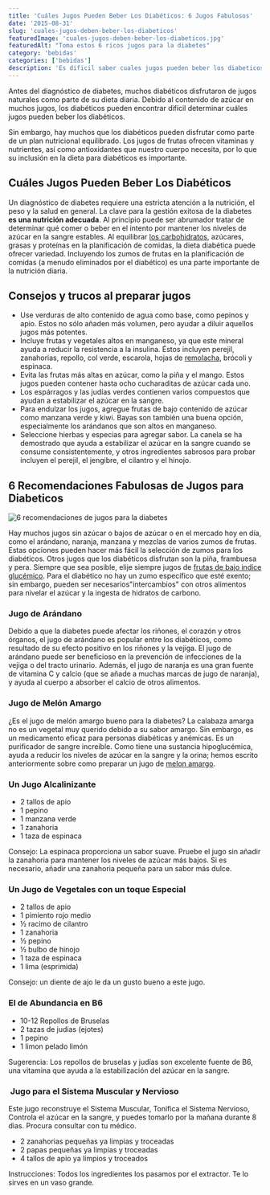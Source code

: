 ```yaml
---
title: 'Cuáles Jugos Pueden Beber Los Diabéticos: 6 Jugos Fabulosos'
date: '2015-08-31'
slug: 'cuales-jugos-deben-beber-los-diabeticos'
featuredImage: 'cuales-jugos-deben-beber-los-diabeticos.jpg'
featuredAlt: "Toma estos 6 ricos jugos para la diabetes"
category: 'bebidas'
categories: ['bebidas']
description: 'Es dificil saber cuales jugos pueden beber los diabeticos debido al alto contenido de azucar en muchos de ellos. Toma estos 6 ricos jugos para la diabetes.'
---
```


Antes del diagnóstico de diabetes, muchos diabéticos disfrutaron de jugos naturales como parte de su dieta diaria. Debido al contenido de azúcar en muchos jugos, los diabéticos pueden encontrar difícil determinar cuáles jugos pueden beber los diabéticos.

Sin embargo, hay muchos que los diabéticos pueden disfrutar como parte de un plan nutricional equilibrado. Los jugos de frutas ofrecen vitaminas y nutrientes, así como antioxidantes que nuestro cuerpo necesita, por lo que su inclusión en la dieta para diabéticos es importante.

## Cuáles Jugos Pueden Beber Los Diabéticos

Un diagnóstico de diabetes requiere una estricta atención a la nutrición, el peso y la salud en general. La clave para la gestión exitosa de la diabetes **es una nutrición adecuada**. Al principio puede ser abrumador tratar de determinar qué comer o beber en el intento por mantener los niveles de azúcar en la sangre estables. Al equilibrar [los carbohidratos](/que-son-carbohidratos/), azúcares, grasas y proteínas en la planificación de comidas, la dieta diabética puede ofrecer variedad. Incluyendo los zumos de frutas en la planificación de comidas (a menudo eliminados por el diabético) es una parte importante de la nutrición diaria.

## Consejos y trucos al preparar jugos

- Use verduras de alto contenido de agua como base, como pepinos y apio. Estos no sólo añaden más volumen, pero ayudar a diluir aquellos jugos más potentes.
- Incluye frutas y vegetales altos en manganeso, ya que este mineral ayuda a reducir la resistencia a la insulina. Éstos incluyen perejil, zanahorias, repollo, col verde, escarola, hojas de [remolacha](/jugo-de-betabel/), brócoli y espinaca.
- Evita las frutas más altas en azúcar, como la piña y el mango. Estos jugos pueden contener hasta ocho cucharaditas de azúcar cada uno.
- Los espárragos y las judías verdes contienen varios compuestos que ayudan a estabilizar el azúcar en la sangre.
- Para endulzar los jugos, agregue frutas de bajo contenido de azúcar como manzana verde y kiwi. Bayas son también una buena opción, especialmente los arándanos que son altos en manganeso.
- Seleccione hierbas y especias para agregar sabor. La canela se ha demostrado que ayuda a estabilizar el azúcar en la sangre cuando se consume consistentemente, y otros ingredientes sabrosos para probar incluyen el perejil, el jengibre, el cilantro y el hinojo.

## 6 Recomendaciones Fabulosas de Jugos para Diabeticos

![6 recomendaciones de jugos para la diabetes](\images\6-jugos-para-la-diabetes.jpg)

Hay muchos jugos sin azúcar o bajos de azúcar o en el mercado hoy en día, como el arándano, naranja, manzana y mezclas de varios zumos de frutas. Estas opciones pueden hacer más fácil la selección de zumos para los diabéticos. Otros jugos que los diabéticos disfrutan son la piña, frambuesa y pera. Siempre que sea posible, elije siempre jugos de [frutas de bajo indice glucémico](/frutas-y-vegetales-bajos-en-azucar/). Para el diabético no hay un zumo específico que esté exento; sin embargo, pueden ser necesarios"intercambios" con otros alimentos para nivelar el azúcar y la ingesta de hidratos de carbono.

### Jugo de Arándano

Debido a que la diabetes puede afectar los riñones, el corazón y otros órganos, el jugo de arándano es popular entre los diabéticos, como resultado de su efecto positivo en los riñones y la vejiga. El jugo de arándano puede ser beneficioso en la prevención de infecciones de la vejiga o del tracto urinario. Además, el jugo de naranja es una gran fuente de vitamina C y calcio (que se añade a muchas marcas de jugo de naranja), y ayuda al cuerpo a absorber el calcio de otros alimentos.

### Jugo de Melón Amargo

¿Es el jugo de melón amargo bueno para la diabetes? La calabaza amarga no es un vegetal muy querido debido a su sabor amargo. Sin embargo, es un medicamento eficaz para personas diabéticas y anémicas. Es un purificador de sangre increíble. Como tiene una sustancia hipoglucémica, ayuda a reducir los niveles de azúcar en la sangre y la orina; hemos escrito anteriormente sobre como preparar un jugo de [melon amargo](/jugo-de-melon-amargo-para-la-diabetes/).

### Un Jugo Alcalinizante

- 2 tallos de apio
- 1 pepino
- 1 manzana verde
- 1 zanahoria
- 1 taza de espinaca

Consejo: La espinaca proporciona un sabor suave. Pruebe el jugo sin añadir la zanahoria para mantener los niveles de azúcar más bajos. Si es necesario, añadir una zanahoria pequeña para un sabor más dulce.

### Un Jugo de Vegetales con un toque Especial

- 2 tallos de apio
- 1 pimiento rojo medio
- ½ racimo de cilantro
- 1 zanahoria
- ½ pepino
- ½ bulbo de hinojo
- 1 taza de espinaca
- 1 lima (esprimida)

Consejo: un diente de ajo le da un gusto bueno a este jugo.

### El de Abundancia en B6

- 10-12 Repollos de Bruselas
- 2 tazas de judias (ejotes)
- 1 pepino
- 1 limon pelado limón

Sugerencia: Los repollos de bruselas y judías son excelente fuente de B6, una vitamina que ayuda a la estabilización del azúcar en la sangre.

###  Jugo para el Sistema Muscular y Nervioso

Este jugo reconstruye el Sistema Muscular, Tonifica el Sistema Nervioso, Controla el azúcar en la sangre, y puedes tomarlo por la mañana durante 8 dìas. Procura consultar con tu médico.

- 2 zanahorias pequeñas ya limpias y troceadas
- 2 papas pequeñas ya limpias y troceadas
- 4 tallos de apio ya limpios y troceados

Instrucciones: Todos los ingredientes los pasamos por el extractor. Te lo sirves en un vaso grande.
